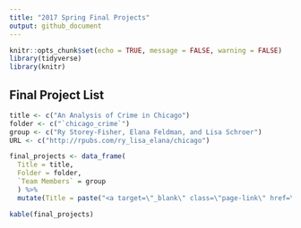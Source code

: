 ```yaml
---
title: "2017 Spring Final Projects"
output: github_document
---
```


```r
knitr::opts_chunk$set(echo = TRUE, message = FALSE, warning = FALSE)
library(tidyverse)
library(knitr)
```


## Final Project List

```r
title <- c("An Analysis of Crime in Chicago")
folder <- c("`chicago_crime`")
group <- c("Ry Storey-Fisher, Elana Feldman, and Lisa Schroer")
URL <- c("http://rpubs.com/ry_lisa_elana/chicago")

final_projects <- data_frame(
  Title = title,
  Folder = folder,
  `Team Members` = group
  ) %>% 
  mutate(Title = paste("<a target=\"_blank\" class=\"page-link\" href=\"",  URL, "\">", Title, "</a>", sep=""))

kable(final_projects)
```
